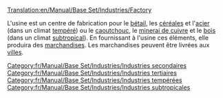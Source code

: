 [[Translation:en/Manual/Base Set/Industries/Factory]]

{{fr/Manual/Base Set/Industries/Industries|image=en/Manual/Base Set/Industries/Factory.png
|nom=Usine
|climats=[[fr/Manual/Climat#tempere|Tempéré]], [[fr/Manual/Climat#subtropical|Subtropical]]
|accepte=[[fr/Manual/Base Set/Cargos/Bétail|Bétail]], [[fr/Manual/Base Set/Cargos/Céréales|Céréales]], [[fr/Manual/Base Set/Cargos/Acier|Acier]] (climat tempéré seulement), [[fr/Manual/Base Set/Cargos/Caoutchouc|Caoutchouc]], [[fr/Manual/Base Set/Cargos/Minerai de cuivre|Minerai de cuivre]], [[fr/Manual/Base Set/Cargos/Bois|Bois]] (climat subtropical uniquement).
|produit=[[fr/Manual/Base Set/Cargos/Marchandises|Marchandises]]
|notes=Absent des climats [[fr/Manual/Climat#subarctique|Subarctique]] ou [[fr/Manual/Climat#pays-des-jouets|Pays des jouets]]
}}
[[Category:fr/Manual/Base Set/Industries/Industries secondaires]]
[[Category:fr/Manual/Base Set/Industries/Industries tertiaires]]
[[Category:fr/Manual/Base Set/Industries/Industries tempérées]]
[[Category:fr/Manual/Base Set/Industries/Industries subtropicales]]

L'usine est un centre de fabrication pour le [[fr/Manual/Base Set/Cargos/Bétail|bétail]], les [[fr/Manual/Base Set/Cargos/Céréales|céréales]] et l'[[fr/Manual/Base Set/Cargos/Acier|acier]] (dans un climat [[fr/Manual/Climat#tempere|tempéré]]) ou le [[fr/Caoutchouc|caoutchouc]], le [[fr/Manual/Base Set/Cargos/Minerai de cuivre|minerai de cuivre]] et le [[fr/Manual/Base Set/Cargos/Bois|bois]] (dans un climat [[fr/Manual/Climat#subtropical|subtropical]]).
En fournissant à l'usine ces éléments, elle produira des [[fr/Manual/Base Set/Cargos/Marchandises|marchandises]]. Les marchandises peuvent être livrées aux [[fr/Manual/Ville|villes]].